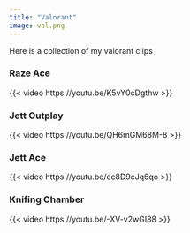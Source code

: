 ```yaml
---
title: "Valorant"
image: val.png
---
```

Here is a collection of my valorant clips

### Raze Ace
{{< video https://youtu.be/K5vY0cDgthw >}}

### Jett Outplay
{{< video https://youtu.be/QH6mGM68M-8 >}}

### Jett Ace
{{< video https://youtu.be/ec8D9cJq6qo >}}

### Knifing Chamber
{{< video https://youtu.be/-XV-v2wGI88 >}}
